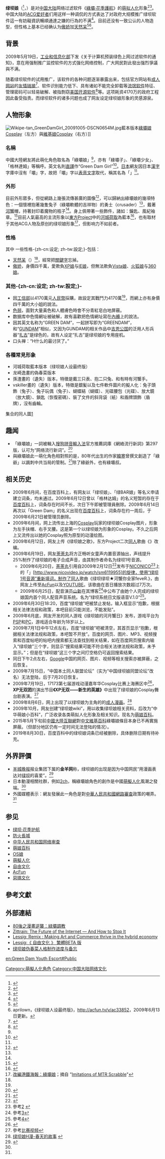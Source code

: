 {{Citation style|time=2017-02-10+00:00}}
{{noteTA
| G1 = IT
| G2 = Windows
| 1 = zh-hans:扎古;zh-hk:渣古;zh-tw:薩克;
| 2 = zh-hans:吉恩;zh-hk:自護;zh-tw:吉翁;
| 3 = zh-hans:坝;zh-hant:壩
}}

{{Infobox character
| name        = 綠壩娘
| image       = [[File:Green_Dam_Girl.jpg|250px]]
| caption     = 綠壩娘的常见形象 
| alias       = 綠壩子、綠壩少女、格林達姆
| series      = 
| first       = 
| creator     = 
}}

'''绿坝娘'''（{{lang-en|Green Dam Girl, Green Dam Tan}}<ref name="greendam">{{cite news|url=http://www.danwei.org/net_nanny_follies/oddities_in_the_green_dam_filt.php|title=Oddities in the Green Dam filtered words list|publisher=Danwei|date=2009年6月14日|accessdate=2009-06-16|language=en|archive-url=https://web.archive.org/web/20090615071425/http://www.danwei.org/net_nanny_follies/oddities_in_the_green_dam_filt.php|archive-date=2009年6月15日|dead-url=yes}}</ref>，{{jpn|j=グリーンダムたん|rm=Gurīndamu tan}}）是对[[中国大陆|中国大陆]]网络过滤软件《[[綠壩·花季護航|綠壩·花季護航]]》的[[萌拟人化|萌拟人化]]形象<ref name="name">{{cite news|url=http://news.92jn.com/ent/200906/4014.html|title=綠壩軟件被網友稱為綠壩娘|publisher=泉城在線|date=2009年6月13日|accessdate=2009-06-16|language=zh-hans|archive-url=https://web.archive.org/web/20090616112311/http://news.92jn.com/ent/200906/4014.html|archive-date=2009年6月16日|dead-url=yes}}</ref><ref>{{cite news|url=http://news.92jn.com/tech/software/200906/4024.html|title=網友惡搞綠壩： 我與綠壩娘生活的日子（完全版）|publisher=泉城在線|date=2009年6月14日|accessdate=2009-06-16|language=zh-hans|archive-url=https://web.archive.org/web/20090616072205/http://news.92jn.com/tech/software/200906/4024.html|archive-date=2009年6月16日|dead-url=yes}}</ref>。中国大陆的[[ACG|ACG]][[爱好者|爱好者]]们用这样一种调侃的方式表达了对政府大规模推广绿坝软件這一有妨礙資訊暢順通達之嫌的行為的不满<ref name="censorware">{{cite news|url=http://www.nationalpost.com/news/story.html?id=1698083|title=China sticks with Internet censorware|accessdate=2009-06-15|publisher=Canwest News Asia Correspondent|date=2009-06-15|language=en}}{{dead link|date=2018年4月 |bot=InternetArchiveBot |fix-attempted=yes }}</ref>。目前还没有一致公认的人物造型，但性格上基本已经确认为[[傲娇|傲娇]]加[[天然呆|天然呆]]<ref name="GreenBarYa">{{cite news|url=http://www.itmedia.co.jp/news/articles/0906/15/news059.html|title=-{「中国始まったな」　中国人がフィルタリングソフトを萌え擬人化}-|publisher=ITmedia News|date=2009年6月15日|accessdate=2009-06-17|language = ja }}</ref><ref>aprilown，《绿坝娘人设最终版》，[http://acfun.tv/v/ac33852 http://acfun.tv/v/ac33852]{{Dead link|date=2018年7月 |bot=InternetArchiveBot |fix-attempted=yes }}，2009年6月13日更新。{{languageicon|zh|中文}}
</ref>。

==背景==
{{main|綠壩·花季護航}}

2009年5月19日，[[工业和信息化部|工业和信息化部]]下发《关于计算机预装绿色上网过滤软件的通知》，意在用强制推广监控软件的方式强化网络控制，广大网民對此發出强烈爭議與不满。

随着绿坝软件的试用推广，该软件的各种问题逐渐暴露出来，包括官方网站有[[成人网站|成人网站]]的[[友情链接|友情链接]]<ref name="GDlinktoSexSites">{{cite news|url=http://big5.soundofhope.org/programs/162/129007-1.asp|title=「綠壩」連接色情網站|publisher=[[希望之聲|希望之聲]]|date=2009年6月14日|accessdate=2009-06-14|language=zh-hant|deadurl=yes|archiveurl=https://web.archive.org/web/20090704124407/http://big5.soundofhope.org/programs/162/129007-1.asp|archivedate=2009年7月4日}}</ref>、软件识别能力低下、具有诸如不能完全卸载等[[流氓软件|流氓软件]]特征、管理密码可以轻易破解、被指剽窃[[美国|美国]][[开源软件|开源软件]]<ref name="umich">{{cite web |url=http://www.cse.umich.edu/~jhalderm/pub/gd/ |title=Analysis of the Green Dam Censorware System |accessdate=2009-06-15 |author=Scott Wolchok |coauthors=Randy Yao, and J. Alex Halderman |date=2009-06-11 |language=en |archive-date=2009-06-19 |archive-url=https://web.archive.org/web/20090619193654/http://www.cse.umich.edu/~jhalderm/pub/gd/ |dead-url=no }}</ref>等。这项耗资4170万的政府工程因此备受指责。而绿坝软件的诸多问题也成了网友设定绿坝娘形象的灵感源泉。

==人物形象==
[[File:Wikipe-tan_GreenDamGirl_20091005-DSCN0654M.jpg|thumb]]藍本版本[[綠壩娘|綠壩娘]][[Cosplay|Cosplay]]（左方）與[[WP:TAN|維基娘]][[Cosplay|Cosplay]]（右方）]]

===名稱===
中國大陸網友將此萌化角色取名為「綠壩娘」<ref name="name"/>，亦有「綠壩子」、「綠壩少女」、「格林達姆」等稱呼。英文名則[[直譯|直譯]]作“Green Dam Girl”<ref name="greendam_girl">{{cite news|url=http://www.danwei.org/net_nanny_follies/green_dam_girl.php|title=Green Dam Girl|publisher=Danwei|date=2009年6月14日|accessdate=2009-06-15|language=en|archive-url=https://web.archive.org/web/20090616095921/http://www.danwei.org/net_nanny_follies/green_dam_girl.php|archive-date=2009年6月16日|dead-url=yes}}</ref>。[[日本|日本]]網友因日本[[漢字|漢字]]字庫中沒有「壩」字，故把「壩」字以[[表音文字|表音文字]]取代，稱其名為「{{lang|ja|緑bar娘}}」<ref name="GreenBarYa"/>。

===外形===
目前外形眾多，但從網路上幾張流傳甚廣的圖像<ref>{{cite web|url=http://www.zaobao.com/photoweb/greendam.shtml|title=網友惡搞中國綠壩軟件——綠壩娘【圖輯】|publisher=[[聯合早報|聯合早報]]|date=2009年6月16日|accessdate=2009-06-17|language = zh-hans }}</ref>，可以歸納出綠壩娘的幾項特色：一個懷裡抱著幾隻兔子（綠壩軟體的吉祥物）的勇士（crusader）<ref name="greendam"/>，戴著[[河蟹_(網路用語)|河蟹]]帽，持著封印着魔物的瓶子<ref name="greendam_girl"/>。身上佩帶著一些飾件，諸如：鑰匙、風紀袖章。<ref name="80s">{{cite news|url=http://d1.it168.com/show/22155.html|title=80後之漫畫逆襲：綠壩調教|publisher=IT168 - IT主流資訊平台|date=2009年6月14日|accessdate=2009-06-15|language=zh-cn|deadurl=yes|archiveurl=https://web.archive.org/web/20090615085036/http://d1.it168.com/show/22155.html|archivedate=2009年6月15日}}</ref>目前人氣最高的主流形象以[[東方Project|東方Project]]中的[[東方Project登場角色列表#河城_似鳥|河城荷取]]為藍本<ref name="NICOdic"> {{cite web|url=http://dic.nicovideo.jp/a/%E7%B7%91bar%E5%A8%98 |title=-{緑bar娘とは (リュイバーニャンとは)}-|publisher= [[NICONICO動畫|ニコニコ大百科]]|date=2009-06-17|accessdate=2009-06-17|language = ja }}</ref>，也有取材于其他ACG人物及原创的绿坝娘形象<ref>[http://www.sohome.info/sohome/GDG-Scrabble.jpg 改編港鐵海報：綠壩娘]；摘自 "[http://www.sohome.info/sohome/Scrabbles.html Imitations of MTR Scrabble]"</ref>，但影响力不如前者。

===性格===
其中 一些性格-{zh-cn:设定; zh-tw:設定;}-包括：

* [[天然呆|天然呆]]（{{lang|ja|天然ボケ}}）<ref name="GreenBarYa"/>，經常把[[關鍵字|關鍵字]]忘掉。
* [[傲娇|傲娇]]，身價四千萬，愛欺負[[Windows_XP|XP娘]]与[[蓝泽祈|IE娘]]，但無法欺負[[Windows_Vista|Vista娘]]、[[Mozilla_Firefox|火狐娘]]与[[360安全卫士|360娘]]。

===其他-{zh-cn:设定; zh-tw:設定;}-===
* 因[[工信部|工信部]]以4170萬元[[人民幣|人民幣]]採購，故設定其戰鬥力4170萬<ref name="NICOdic"/>，而網上亦有身價四千萬的大小姐的說法。
* [[色弱|色弱]]，面對大量黃色和人體膚色時會不分青紅皂白地屏蔽。
* 数据库中色情網址被破解，故有喜歡把色情網址寫在[[內褲|內褲]]上的說法。
* 因其英文名称为“GREEN DAM”，一起拼写即为“GREENDAM”，和“[[GUNDAM|GUNDAM]]”相似，又因为GUNDAM的相关作品中[[吉恩公国|吉恩公国]]的泛用人形兵器“[[扎古|扎古]]”是绿色的，故有人设定“扎古”是绿坝娘的专用座机。
* 口头禅：“H什么的最讨厌了。”

===各種常見形象===
* 河城荷取藍本版本（绿坝娘人设最终版）
* 龙崎逸畫的偽春菜版本
* 孫渣畫的（遺失）版本，特徵是戴三只表、抱二只兔、和有時有河蟹手。
* vskiller畫的（遺失）版本，特徵是銀髪以及七件軟件圖片的擬人化：兔子頭飾（兔子）、兔子玩偶（兔子）、蝴蝶結（蝴蝶）、光碟腰包（光碟）、放大鏡（放大鏡）、鎖匙（恢復密碼）、裝了文件的斜背袋（紙）和盾牌頭飾（盾牌），沒有齒輪。

集合的同人圖[https://web.archive.org/web/20120529184327/http://comic.zongheng.com/imageList/a2389.html]

==趣闻==
*「綠壩娘」一詞被輯入[[搜狗拼音輸入法|搜狗拼音輸入法]]官方推薦詞庫《網絡流行新詞》第297版，认可为“网络流行新词”。<ref> {{cite web|url=http://pinyin.sogou.com/dict/history.php?id=4 |title=細胞詞庫-搜狗拼音輸入法|publisher=[[搜狗拼音輸入法|搜狗拼音輸入法]] |date=2009-06-16|accessdate=2009-06-18|language = zh-cn }}</ref>
* 與綠壩娘此一萌化角色相對照的是，80年代出生的作家[[韓寒|韓寒]]曾撰文創造了「綠爺」以諷刺中共当局的管制。<ref>{{cite news|url=http://www.shxb.net/html/20090618/20090618_168653.shtml|title=「綠壩娘」是好萊塢式明星|publisher=生活新報|date=2009年6月18日|accessdate=2009-06-18|language=zh-hans}}{{Dead link|date=2018年6月 |bot=InternetArchiveBot |fix-attempted=no }}</ref>除了綠爺外，也有綠壩叔。

==相关历史==
* 2009年6月间，在百度百科上，有网友以「绿坝娘」、「绿BAR娘」等名义申请建立词条，均未通过。2009年6月12日曾以「格林达姆」的名义短暂的存在于[[百度百科|百度百科]]上，词条存在时间不长，次日下午即被管理員刪除。2009年6月14日再次以「Green Dam」的名义出现在[[百度百科|百度百科]]上，词条存在约一周后，于2009年6月21日被管理员删除。
* 2009年6月间，网上流传出上海的[[Cosplay|Cosplay]]玩家的绿坝娘Cosplay图片，形象为左手扶帽、右手叉腰。这是第一个以绿坝娘为形象的Cosplay。不久之后网上又流传出以她的Cosplay照为原型的动漫绘图。
* 2009年6月12日，网友上传《绿坝娘之歌》，东方Project二次[[同人|同人]]歌曲《{{lang|ja|[[東方萃奏樂#つるぺったん|つるぺったん]]}}》改编。
* 2009年6月19日，网友[[荼荼丸|荼荼丸]]将方正畅听女童声内置音源抽出，声线提升25%制作了绿坝娘的电子合成声音，由其制作者命名为绿坝1号音源。
** 2009年6月20日，[[荼荼丸|荼荼丸]]引用自2009年2月12日{{lang|ja|samfree さん}}<ref>{{cite web|url=http://www.nicovideo.jp/mylist/3765386|title=ボーカロイドオリジナル曲 by samfree|work=[[niconico动画|niconico动画]]|language=ja}}</ref>发布于[[NICONICO|NICONICO]]<ref>參考[http://www.nicovideo.jp] {{webarchive|url=https://web.archive.org/web/20110807002444/http://www.nicovideo.jp/ |date=2011-08-07 }}</ref>上的「{{lang|ja|ルカルカ★ナイトフィーバー}}」[http://www.nicovideo.jp/watch/sm6119955]的旋律，使用“绿坝1号音源”重新填词，制作了[[同人|同人]]歌曲《绿坝绿坝★河蟹你全家feveR.》，由网友上传至[[AcFun|AcFun]]以及[[YOUTUBE|YOUTUBE]]。该歌曲在首日播放次数超过7万次。
** 2009年6月25日，配音演员[[山新|山新]]在其博客<ref>參考[http://blog.sina.com.cn/sawaki]</ref>中公布了由她个人完成的绿坝娘国内首个同人配音声音系统。名为“绿坝系统日文版语音V.1.0”<ref>參考[http://blog.sina.com.cn/s/blog_57aac58f0100d5yl.html]</ref>。
* 2009年6月30日18:20，百度“绿坝娘”吧被禁止发帖，输入框显示“抱歉，根据相关法律法规和政策，本吧目前只能浏览，不能发贴”。
* 2009年6月底，网友开发的同人游戏《绿坝娘的河月蟹日》发布，游戏平台为[[PSP|PSP]]和[[个人电脑|PC]]，游戏适合年龄为18岁以上。
* 2009年7月1日中午12点左右，百度“绿坝娘”吧被清空，其首页显示“抱歉，根据相关法律法规和政策，本吧暂不开放”。百度的网页、图片、MP3、视频搜索和百度帖吧的帖吧内搜索都无法查找到相关结果，如在百度网页搜索内输入“绿坝娘”三个字，则显示“搜索结果可能不符合相关法律法规和政策，未予显示。”；但是在“绿坝娘”这三个字之间打空格仍可返回搜索结果。
* 同日下午2点左右，[[Google|Google]]中国的网页、图片、视频等相关搜索亦被屏蔽，之后恢复。
* 2009年7月15日，“中国本土同人联盟论坛”（实为“中国绿坝娘同盟论坛”改名）无法登陆，后于7月20日恢复。
* 2009年7月19日，17173第七届游戏动漫嘉年华Cosplay比赛上海赛区中<ref>{{cite web|url=http://act.17173.com/games/2009/baodao/index_sh.shtml|title=17173第七届 游戏动漫嘉年华|publisher=[[17173网|17173网]]}}</ref>，'''XP无双团'''的演出节目'''《XP无双——新生的英雄》'''中出现了绿坝娘的Cosplay舞台剧表演。<ref>參考[http://you.video.sina.com.cn/b/22923994-1042414230.html 比赛视频]{{Dead link|date=2019年6月 |bot=InternetArchiveBot |fix-attempted=yes }}</ref>
* 2009年8月6日，网上出现了以绿坝娘为主角的的[[成人漫画|成人漫画]]。<ref>[http://acg.creke.net/2009/08/green-dam-girl-h-comic-spring-story/ 绿坝娘H漫-春天的故事] {{webarchive|url=https://web.archive.org/web/20090812043710/http://acg.creke.net/2009/08/green-dam-girl-h-comic-spring-story/ |date=2009-08-12 }}</ref>
* 2009年10月，网友创建“绿坝娘wiki”，用以收集绿坝娘相关资料，后改为“中华萌娘小百科”，广泛收录各类萌拟人化形象及相关知识。现名为[[萌娘百科|萌娘百科]]。
* 2015年5月下旬前[[中华人民共和国互联网|中國大陸互聯網]]對[[中文維基百科|中文維基百科]]綠壩娘條目本身已不再實施屏蔽。（但部分地区仍有一定时间无法登陆的情况）。
*2019年8月30日，百度百科中的绿坝娘词条已经被删除，具体删除日期有待补充。

==外界評價==
* [[羊城晚报|羊城晚报]]报业集团下属的'''金羊网'''称，绿坝娘的出现是因为中国网民“用漫画表达对[[绿坝|绿坝]]的喜爱”。<ref>{{Cite web |url=http://www.ycwb.com/news/2009-08/24/content_2229485.htm |title=高手妙笔生花 “绿坝娘”走红网络 |access-date=2010-02-19 |archive-url=https://web.archive.org/web/20100112130601/http://www.ycwb.com/news/2009-08/24/content_2229485.htm |archive-date=2010-01-12 |dead-url=yes }}</ref>
* 日本動漫相關社群，例如[[2ch|2ch]]，稱綠壩娘角色的創作是中國[[萌擬人化|萌擬人化]]風潮之發端。<ref name="GreenBarYa"/>
* 外國媒體表示：網友發展此一角色是對[[中華人民共和國網路審查|中華人民共和國網路審查]]政策的嘲弄。<ref name="censorware"/>

==参见==
* [[绿坝·花季护航|绿坝·花季护航]]
* [[防火長城|防火長城]]
* [[中华人民共和国网络审查|中华人民共和国网络审查]]
* [[萌娘百科|萌娘百科]]
* [[OS娘|OS娘]]
* [[萌擬人化|萌擬人化]]
* [[自由文化|自由文化]]
* [[AcFun|AcFun]]
* [[惡搞文化|惡搞文化]]

==參考文獻==
{{reflist|2}}

==外部連結==
* [https://web.archive.org/web/20120224154336/http://www.hecaitou.net/?p=5770  80後之漫畫逆襲：緑壩調教]
* [http://futureoftheinternet.org/download Zittrain: The Future of the Internet — And How to Stop It]
* [https://web.archive.org/web/20090815085424/http://www.bloomsburyacademic.com/remix.htm Lessig: Remix : Making Art and Commerce thrive in the hybrid economy]
* [https://web.archive.org/web/20090802164212/http://www.myoops.org/twocw/independent/#20060904-01 Lessig:《 自由文化 》 繁體BETA 版]
* [https://web.archive.org/web/20090818193025/http://hi.baidu.com/geminight/blog/item/87374b3b0509cee314cecb16.html 绿坝娘伪春菜人格制作进度与备忘]
[[Category:萌擬人化角色|Category:萌擬人化角色]]
[[Category:中国大陆网络文化|Category:中国大陆网络文化]]

[[en:Green_Dam_Youth_Escort#Public|en:Green Dam Youth Escort#Public]]